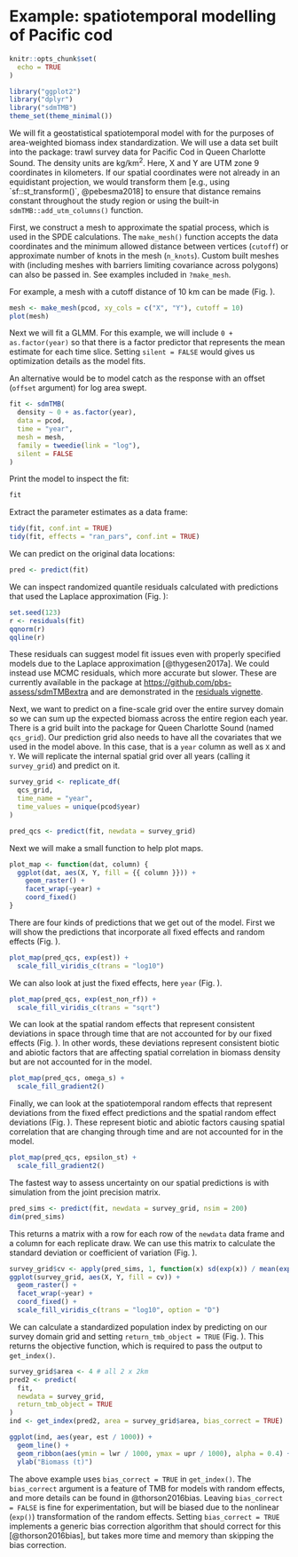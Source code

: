 \clearpage

# Example: spatiotemporal modelling of Pacific cod {#app:pcod}

```r
knitr::opts_chunk$set(
  echo = TRUE
)
```

```r
library("ggplot2")
library("dplyr")
library("sdmTMB")
theme_set(theme_minimal())
```

We will fit a geostatistical spatiotemporal model with \pkg{sdmTMB} for the purposes of area-weighted biomass index standardization. We will use a data set built into the package: trawl survey data for Pacific Cod in Queen Charlotte Sound. The density units are kg/km^2^. Here, X and Y are UTM zone 9 coordinates in kilometers. If our spatial coordinates were not already in an equidistant projection, we would transform them [e.g., using `sf::st_transform()`, @pebesma2018] to ensure that distance remains constant throughout the study region or using the built-in `sdmTMB::add_utm_columns()` function.

First, we construct a mesh to approximate the spatial process, which is used in the SPDE calculations. The `make_mesh()` function accepts the data coordinates and the minimum allowed distance between vertices (`cutoff`) or approximate number of knots in the mesh (`n_knots`). Custom built meshes with \pkg{INLA} (including meshes with barriers limiting covariance across polygons) can also be passed in. See examples included in `?make_mesh`.

For example, a mesh with a cutoff distance of 10 km can be made (Fig.\ \ref{fig:plot-mesh}).

```r
mesh <- make_mesh(pcod, xy_cols = c("X", "Y"), cutoff = 10)
plot(mesh)
```

Next we will fit a GLMM. For this example, we will include `0 + as.factor(year)` so that there is a factor predictor that represents the mean estimate for each time slice. Setting `silent = FALSE` would gives us optimization details as the model fits.

An alternative would be to model catch as the response with an offset (`offset` argument) for log area swept.

```r
fit <- sdmTMB(
  density ~ 0 + as.factor(year),
  data = pcod,
  time = "year", 
  mesh = mesh,
  family = tweedie(link = "log"),
  silent = FALSE
)
```

Print the model to inspect the fit:

```r
fit
```

Extract the parameter estimates as a data frame:

```r
tidy(fit, conf.int = TRUE)
tidy(fit, effects = "ran_pars", conf.int = TRUE)
```

We can predict on the original data locations:

```r
pred <- predict(fit)
```

We can inspect randomized quantile residuals calculated with predictions that used the Laplace approximation (Fig.\ \ref{fig:laplace-resids-vis}):

```r
set.seed(123)
r <- residuals(fit)
qqnorm(r)
qqline(r)
```

These residuals can suggest model fit issues even with properly specified models due to the Laplace approximation [@thygesen2017a]. We could instead use MCMC residuals, which more accurate but slower. These are currently available in the \pkg{sdmTMBextra} package at <https://github.com/pbs-assess/sdmTMBextra> and are demonstrated in the [residuals vignette](https://pbs-assess.github.io/sdmTMB/articles/).

Next, we want to predict on a fine-scale grid over the entire survey domain so we can sum up the expected biomass across the entire region each year. There is a grid built into the \pkg{sdmTMB} package for Queen Charlotte Sound (named `qcs_grid`). Our prediction grid also needs to have all the covariates that we used in the model above. In this case, that is a `year` column as well as `X` and `Y`. We will replicate the internal spatial grid over all years (calling it `survey_grid`) and predict on it.

```r
survey_grid <- replicate_df(
  qcs_grid, 
  time_name = "year", 
  time_values = unique(pcod$year)
)

pred_qcs <- predict(fit, newdata = survey_grid)
```

Next we will make a small function to help plot maps.

```r
plot_map <- function(dat, column) {
  ggplot(dat, aes(X, Y, fill = {{ column }})) +
    geom_raster() +
    facet_wrap(~year) +
    coord_fixed()
}
```

There are four kinds of predictions that we get out of the model. First we will show the predictions that incorporate all fixed effects and random effects (Fig.\ \ref{fig:plot-all-effects}). 

```r
plot_map(pred_qcs, exp(est)) +
  scale_fill_viridis_c(trans = "log10") 
```

We can also look at just the fixed effects, here `year` (Fig.\ \ref{fig:plot-fix-defects}).

```r
plot_map(pred_qcs, exp(est_non_rf)) +
  scale_fill_viridis_c(trans = "sqrt")
```

We can look at the spatial random effects that represent consistent deviations in space through time that are not accounted for by our fixed effects (Fig.\ \ref{fig:plot-spatial-effects}). In other words, these deviations represent consistent biotic and abiotic factors that are affecting spatial correlation in biomass density but are not accounted for in the model.

```r
plot_map(pred_qcs, omega_s) +
  scale_fill_gradient2()
```

Finally, we can look at the spatiotemporal random effects that represent deviations from the fixed effect predictions and the spatial random effect deviations (Fig.\ \ref{fig:plot-spatiotemporal-effects}). These represent biotic and abiotic factors causing spatial correlation that are changing through time and are not accounted for in the model.

```r
plot_map(pred_qcs, epsilon_st) +
  scale_fill_gradient2()
```

The fastest way to assess uncertainty on our spatial predictions is with simulation from the joint precision matrix.

```r
pred_sims <- predict(fit, newdata = survey_grid, nsim = 200)
dim(pred_sims)
```

This returns a matrix with a row for each row of the `newdata` data frame and a column for each replicate draw. We can use this matrix to calculate the standard deviation or coefficient of variation (Fig.\ \ref{fig:sims-cv-plot}).

```r
survey_grid$cv <- apply(pred_sims, 1, function(x) sd(exp(x)) / mean(exp(x)))
ggplot(survey_grid, aes(X, Y, fill = cv)) +
  geom_raster() +
  facet_wrap(~year) +
  coord_fixed() +
  scale_fill_viridis_c(trans = "log10", option = "D")
```

We can calculate a standardized population index by predicting on our survey domain grid and setting `return_tmb_object = TRUE` (Fig.\ \ref{fig:pcod-app-index}). This returns the \pkg{TMB} objective function, which is required to pass the output to `get_index()`.

```r
survey_grid$area <- 4 # all 2 x 2km
pred2 <- predict(
  fit,
  newdata = survey_grid, 
  return_tmb_object = TRUE
)
ind <- get_index(pred2, area = survey_grid$area, bias_correct = TRUE)

ggplot(ind, aes(year, est / 1000)) +
  geom_line() +
  geom_ribbon(aes(ymin = lwr / 1000, ymax = upr / 1000), alpha = 0.4) +
  ylab("Biomass (t)")
```

The above example uses `bias_correct = TRUE` in `get_index()`. The `bias_correct` argument is a feature of TMB for models with random effects, and more details can be found in @thorson2016bias. Leaving `bias_correct = FALSE` is fine for experimentation, but will be biased due to the nonlinear (`exp()`) transformation of the random effects. Setting `bias_correct = TRUE` implements a generic bias correction algorithm that should correct for this [@thorson2016bias], but takes more time and memory than skipping the bias correction.
